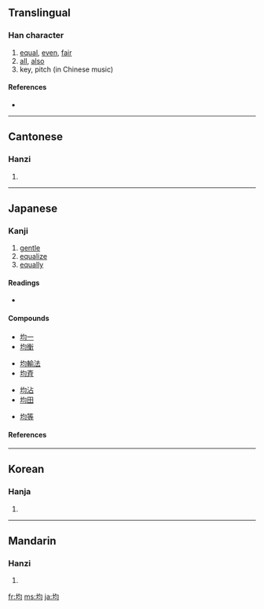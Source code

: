 {{stroke order|strokes=7}}
==Translingual==

===Han character===
{{Han char|rn=32|rad=土|as=04|sn=7|four=4712<sub>0</sub>|canj=土心戈一 (GPIM), 土心一一 (GPMM)}}

# [[equal]], [[even]], [[fair]]
# [[all]], [[also]]
# key, pitch (in Chinese music)

====References====
* {{Han ref|kx=0224.310|dkj=04916|dj=0459.200|hdz=10425.060|uh=5747|ud=22343|bh=A7A1|bd=42913}}

----

==Cantonese==

===Hanzi===
{{yue-hanzi|jyut=|y=gwan1}}

# {{defn|Cantonese}}

----

==Japanese==

===Kanji===
{{ja-kanji|grade=5|rs=土04}}

# [[gentle]]
# [[equalize]]
# [[equally]]

====Readings====
* {{ja-readings|on=[[きん]] (kin), [[いん]] (in), [[うん]] (un)|kun=[[ととのえる]] (totonoeru), [[ひとしい]] (hitoshii)|nadzuke=[[お]] (o), [[ただ]] (tada), [[なお]] (nao), [[なり]] (nari), [[ひとし]] (hitoshi), [[ひら]] (hira), [[まさ]] (masa)}}

====Compounds====
{{top4}}
* [[均一]]
* [[均衡]]
{{mid4}}
* [[均輸法]]
* [[均斉]]
{{mid4}}
* [[均沾]]
* [[均田]]
{{mid4}}
* [[均等]]
{{bottom}}

====References====
{{ja-kref
|ku= 2249
|shift= 8BCF
|jis= 3651
|euc= 
|skip= 
|freq= 
|nelson= 
|newnelson= 
|njecd= 
|kld= 
|heisig= 
|tuttle= 
}}

----

==Korean==

===Hanja===
{{ko-hanja|hangeul=균|rv=gyun|mr=kyun}}

# {{defn|Korean}}

----

==Mandarin==

===Hanzi===
{{cmn-hanzi|pin=[[jūn]] ([[jun1]])|wg=chün<sup>1</sup>}}

# {{defn|Mandarin}}

[[fr:均]]
[[ms:均]]
[[ja:均]]
